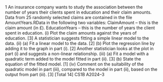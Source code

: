 1 An insurance company wants to study the association between the number of years
their clients spent in education and their claim amounts.
Data from 25 randomly selected claims are contained in the file
AmountYears.RData in the following two variables:
ClaimAmount – this is the claim amount (in £).
EducationYears – this is the number of years the client spent in education.
(i) Plot the claim amounts against the years of education. [3]
A statistician suggests fitting a simple linear model to the data.
(ii) (a) Fit a linear model to the data. [2]
(b) Plot the regression line by adding it to the graph in part (i). [2]
Another statistician looks at the plot in part (i) and suggests a non-linear relationship.
(iii) (a) Fit a model with a quadratic term added to the model fitted in part (ii).
[3]
(b) State the equation of the fitted model. [1]
(iv) Comment on the suitability of the quadratic model in part (iii), compared to
the model in part (ii), based on the output from part (iii). [3]
[Total 14]
CS1B A2024–3
